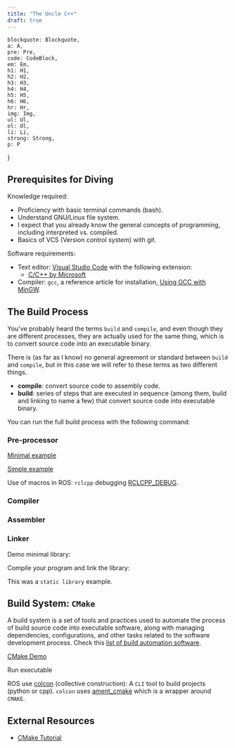 ```yaml
---
title: "The Uncle C++"
draft: true
---
```


    blockquote: Blockquote,
    a: A,
    pre: Pre,
    code: CodeBlock,
    em: Em,
    h1: H1,
    h2: H2,
    h3: H3,
    h4: H4,
    h5: H5,
    h6: H6,
    hr: Hr,
    img: Img,
    ul: Ul,
    ol: Ol,
    li: Li,
    strong: Strong,
    p: P
}

## Prerequisites for Diving

Knowledge required:
- Proficiency with basic terminal commands (bash).
- Understand GNU/Linux file system.
- I expect that you already know the general concepts of programming, including interpreted vs. compiled.
- Basics of VCS (Version control system) with git.

Software requirements:
- Text editor: [Visual Studio Code](https://code.visualstudio.com/) with the following extension:
    - [C/C++ by Microsoft](https://marketplace.visualstudio.com/items?itemName=ms-vscode.cpptools)
- Compiler: `gcc`, a reference article for installation, [Using GCC with MinGW](https://code.visualstudio.com/docs/cpp/config-mingw#_prerequisites).

## The Build Process

You've probably heard the terms `build` and `compile`, and even though they are different processes, they are actually used for the same thing, which is to convert source code into an executable binary.

There is (as far as I know) no general agreement or standard between `build` and `compile`, but in this case we will refer to these terms as two different things.
- **compile**: convert source code to assembly code.
- **build**: series of steps that are executed in sequence (among them, build and linking to name a few) that convert source code into executable binary.

<Drawio
    file="cpp.drawio"
    page="1"
    description="Common build process for a `.cpp` file."
/>

You can run the full build process with the following command:

<Terminal
    title="Build a simple cpp file"
    content="g++ main.cpp -o main"
/>

### Pre-processor

<Definition
    term="pre-processor"
    definition="The preprocessor performs preliminary operations on C and C++ files before they are passed to the compiler."
    source="C/C++ preprocessor reference"
    link="https://learn.microsoft.com/en-us/cpp/preprocessor/c-cpp-preprocessor-reference?view=msvc-170"
/>

[Minimal example](https://github.com/harleylara/cpp-intro/blob/master/001-intro/main.cpp)
<Terminal
    title="Pre-process only"
    content="g++ -E main.cpp > main.i"
/>

[Simple example](https://github.com/harleylara/cpp-intro/blob/master/001-intro/pre.cpp)
<Terminal
    title="Build simple macro example for logging"
    content="g++ pre.cpp -DDEBUG=1 -o pre && ./pre"
/>

Use of macros in ROS: `rclcpp` debugging [RCLCPP_DEBUG](https://docs.ros2.org/latest/api/rclcpp/logging_8hpp.html#a44818c8a1fd292cd0e81759e956765d7).

### Compiler

<Terminal
    title="Compile only"
    content="g++ -S main.i"
/>

### Assembler

<Terminal
    title="Assembly only"
    content="g++ -c main.s"
/>

### Linker

<Terminal
    title="Linking only"
    content="g++ main.o -o main"
/>

Demo minimal library:
<Terminal
    title="Compile and assemble, but do not link. (not yet)"
    content="g++ -c simplelib.cpp -o simplelib.o"
/>

Compile your program and link the library:
<Terminal
    title="Compile the main program and link"
    content="g++ link.cpp simplelib.o -o link && ./link"
/>

This was a `static library` example.

## Build System: `CMake`

A build system is a set of tools and practices used to automate the process of build source code into executable software, along with managing dependencies, configurations, and other tasks related to the software development process. Check this [list of build automation software](https://en.wikipedia.org/wiki/List_of_build_automation_software).

<Drawio
    file="cpp.drawio"
    page="2"
    description="Simple CMAKE build flow."
/>

[CMake Demo](https://github.com/harleylara/cpp-intro/blob/master/001-intro/CMakeLists.txt)

<Terminal
    title="Build with CMake"
    content="mkdir build\
cd build\
cmake ..\
make"
/>

Run executable
<Terminal
    title="Run demo linking"
    content="./link"
/>


ROS use [colcon](https://colcon.readthedocs.io/en/released/) (collective construction): A `CLI` tool to build projects (python or cpp). `colcon` uses [ament_cmake](https://docs.ros.org/en/humble/How-To-Guides/Ament-CMake-Documentation.html) which is a wrapper around `CMAKE`.

## External Resources

- [CMake Tutorial](https://cmake.org/cmake/help/latest/guide/tutorial/index.html)
